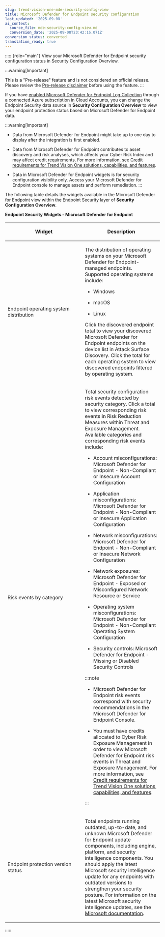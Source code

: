 ```yaml
---
slug: trend-vision-one-mde-security-config-view
title: Microsoft Defender for Endpoint security configuration
last_updated: '2025-09-08'
ai_context:
  source_file: mde-security-config-view.md
  conversion_date: '2025-09-08T23:42:16.071Z'
conversion_status: converted
translation_ready: true
---
```


::::: {role="main"}
View your Microsoft Defender for Endpoint security configuration status in Security Configuration Overview.

:::warning[Important]

This is a "Pre-release" feature and is not considered an official release. Please review the [Pre-release disclaimer](pre-release-disclaimer.mdx) before using the feature.
:::

If you have [enabled Microsoft Defender for Endpoint Log Collection](ms-defender-endpoint-log-collection.mdx) through a connected Azure subscription in Cloud Accounts, you can change the Endpoint Security data source in **Security Configuration Overview** to view your endpoint protection status based on Microsoft Defender for Endpoint data.

:::warning[Important]

- Data from Microsoft Defender for Endpoint might take up to one day to display after the integration is first enabled.

- Data from Microsoft Defender for Endpoint contributes to asset discovery and risk analyses, which affects your Cyber Risk Index and may affect credit requirements. For more information, see [Credit requirements for Trend Vision One solutions, capabilities, and features](credit-req-for-apps-services.mdx).

- Data in Microsoft Defender for Endpoint widgets is for security configuration visibility only. Access your Microsoft Defender for Endpoint console to manage assets and perform remediation.
:::

The following table details the widgets available in the Microsoft Defender for Endpoint view within the Endpoint Security layer of **Security Configuration Overview**.

**Endpoint Security Widgets - Microsoft Defender for Endpoint**

<table>
<colgroup>
<col style="width: 50%" />
<col style="width: 50%" />
</colgroup>
<thead>
<tr>
<th><p>Widget</p></th>
<th><p>Description</p></th>
</tr>
</thead>
<tbody>
<tr>
<td><p>Endpoint operating system distribution</p></td>
<td><p>The distribution of operating systems on your Microsoft Defender for Endpoint-managed endpoints. Supported operating systems include:</p>
<ul>
<li><p>Windows</p></li>
<li><p>macOS</p></li>
<li><p>Linux</p></li>
</ul>
<p>Click the discovered endpoint total to view your discovered Microsoft Defender for Endpoint endpoints on the device list in Attack Surface Discovery. Click the total for each operating system to view discovered endpoints filtered by operating system.</p></td>
</tr>
<tr>
<td><p>Risk events by category</p></td>
<td><p>Total security configuration risk events detected by security category. Click a total to view corresponding risk events in Risk Reduction Measures within Threat and Exposure Management. Available categories and corresponding risk events include:</p>
<ul>
<li><p>Account misconfigurations: Microsoft Defender for Endpoint - Non-Compliant or Insecure Account Configuration</p></li>
<li><p>Application misconfigurations: Microsoft Defender for Endpoint - Non-Compliant or Insecure Application Configuration</p></li>
<li><p>Network misconfigurations: Microsoft Defender for Endpoint - Non-Compliant or Insecure Network Configuration</p></li>
<li><p>Network exposures: Microsoft Defender for Endpoint - Exposed or Misconfigured Network Resource or Service</p></li>
<li><p>Operating system misconfigurations: Microsoft Defender for Endpoint - Non-Compliant Operating System Configuration</p></li>
<li><p>Security controls: Microsoft Defender for Endpoint - Missing or Disabled Security Controls</p></li>
</ul>


:::note

<ul>
<li><p>Microsoft Defender for Endpoint risk events correspond with security recommendations in the Microsoft Defender for Endpoint Console.</p></li>
<li><p>You must have credits allocated to Cyber Risk Exposure Management in order to view Microsoft Defender for Endpoint risk events in Threat and Exposure Management. For more information, see <a href="trend-vision-one-credit-req-for-apps-services">Credit requirements for Trend Vision One solutions, capabilities, and features</a>.</p></li>
</ul>


:::

</td>
</tr>
<tr>
<td><p>Endpoint protection version status</p></td>
<td><p>Total endpoints running outdated, up-to-date, and unknown Microsoft Defender for Endpoint update components, including engine, platform, and security intelligence components. You should apply the latest Microsoft security intelligence update for any endpoints with outdated versions to strengthen your security posture. For information on the latest Microsoft security intelligence updates, see the <a href="https://www.microsoft.com/en-us/wdsi/defenderupdates">Microsoft documentation</a>.</p></td>
</tr>
</tbody>
</table>
:::::
